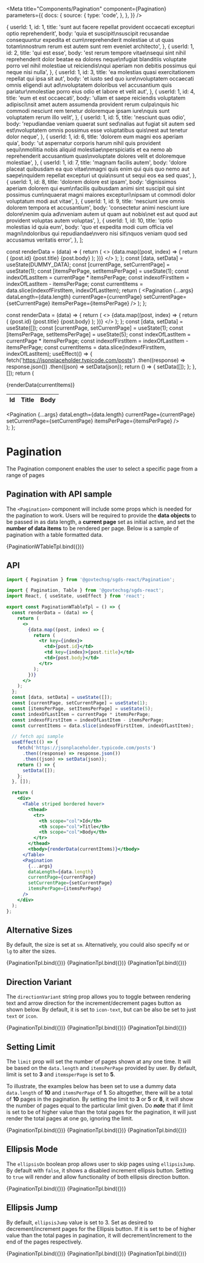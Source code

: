
<Meta
  title="Components/Pagination"
  component={Pagination}
  parameters={{
    docs: {
      source: {
        type: 'code',
      },
    },
  }}
/>

  {
    userId: 1,
    id: 1,
    title:
      'sunt aut facere repellat provident occaecati excepturi optio reprehenderit',
    body: 'quia et suscipit\nsuscipit recusandae consequuntur expedita et cum\nreprehenderit molestiae ut ut quas totam\nnostrum rerum est autem sunt rem eveniet architecto',
  },
  {
    userId: 1,
    id: 2,
    title: 'qui est esse',
    body: 'est rerum tempore vitae\nsequi sint nihil reprehenderit dolor beatae ea dolores neque\nfugiat blanditiis voluptate porro vel nihil molestiae ut reiciendis\nqui aperiam non debitis possimus qui neque nisi nulla',
  },
  {
    userId: 1,
    id: 3,
    title: 'ea molestias quasi exercitationem repellat qui ipsa sit aut',
    body: 'et iusto sed quo iure\nvoluptatem occaecati omnis eligendi aut ad\nvoluptatem doloribus vel accusantium quis pariatur\nmolestiae porro eius odio et labore et velit aut',
  },
  {
    userId: 1,
    id: 4,
    title: 'eum et est occaecati',
    body: 'ullam et saepe reiciendis voluptatem adipisci\nsit amet autem assumenda provident rerum culpa\nquis hic commodi nesciunt rem tenetur doloremque ipsam iure\nquis sunt voluptatem rerum illo velit',
  },
  {
    userId: 1,
    id: 5,
    title: 'nesciunt quas odio',
    body: 'repudiandae veniam quaerat sunt sed\nalias aut fugiat sit autem sed est\nvoluptatem omnis possimus esse voluptatibus quis\nest aut tenetur dolor neque',
  },
  {
    userId: 1,
    id: 6,
    title: 'dolorem eum magni eos aperiam quia',
    body: 'ut aspernatur corporis harum nihil quis provident sequi\nmollitia nobis aliquid molestiae\nperspiciatis et ea nemo ab reprehenderit accusantium quas\nvoluptate dolores velit et doloremque molestiae',
  },
  {
    userId: 1,
    id: 7,
    title: 'magnam facilis autem',
    body: 'dolore placeat quibusdam ea quo vitae\nmagni quis enim qui quis quo nemo aut saepe\nquidem repellat excepturi ut quia\nsunt ut sequi eos ea sed quas',
  },
  {
    userId: 1,
    id: 8,
    title: 'dolorem dolore est ipsam',
    body: 'dignissimos aperiam dolorem qui eum\nfacilis quibusdam animi sint suscipit qui sint possimus cum\nquaerat magni maiores excepturi\nipsam ut commodi dolor voluptatum modi aut vitae',
  },
  {
    userId: 1,
    id: 9,
    title: 'nesciunt iure omnis dolorem tempora et accusantium',
    body: 'consectetur animi nesciunt iure dolore\nenim quia ad\nveniam autem ut quam aut nobis\net est aut quod aut provident voluptas autem voluptas',
  },
  {
    userId: 1,
    id: 10,
    title: 'optio molestias id quia eum',
    body: 'quo et expedita modi cum officia vel magni\ndoloribus qui repudiandae\nvero nisi sit\nquos veniam quod sed accusamus veritatis error',
  },
];

  const renderData = (data) => {
    return (
      <>
        {data.map((post, index) => {
          return (
            <tr key={index}>
              <td>{post.id}</td>
              <td key={index}>{post.title}</td>
              <td>{post.body}</td>
            </tr>
          );
        })}
      </>
    );
  };
  const [data, setData] = useState(DUMMY_DATA);
  const [currentPage, setCurrentPage] = useState(1);
  const [itemsPerPage, setItemsPerPage] = useState(1);
  const indexOfLastItem = currentPage * itemsPerPage;
  const indexofFirstItem = indexOfLastItem - itemsPerPage;
  const currentItems = data.slice(indexofFirstItem, indexOfLastItem);
  return (
    <Pagination
      {...args}
      dataLength={data.length}
      currentPage={currentPage}
      setCurrentPage={setCurrentPage}
      itemsPerPage={itemsPerPage}
    />
  );
};

  const renderData = (data) => {
    return (
      <>
        {data.map((post, index) => {
          return (
            <tr key={index}>
              <td>{post.id}</td>
              <td key={index}>{post.title}</td>
              <td>{post.body}</td>
            </tr>
          );
        })}
      </>
    );
  };
  const [data, setData] = useState([]);
  const [currentPage, setCurrentPage] = useState(1);
  const [itemsPerPage, setItemsPerPage] = useState(5);
  const indexOfLastItem = currentPage * itemsPerPage;
  const indexofFirstItem = indexOfLastItem - itemsPerPage;
  const currentItems = data.slice(indexofFirstItem, indexOfLastItem);
  useEffect(() => {
    fetch('https://jsonplaceholder.typicode.com/posts')
      .then((response) => response.json())
      .then((json) => setData(json));
    return () => {
      setData([]);
    };
  }, []);
  return (
    <div>
      <Table striped bordered hover>
        <thead>
          <tr>
            <th scope="col">Id</th>
            <th scope="col">Title</th>
            <th scope="col">Body</th>
          </tr>
        </thead>
        <tbody>{renderData(currentItems)}</tbody>
      </Table>
      <Pagination
        {...args}
        dataLength={data.length}
        currentPage={currentPage}
        setCurrentPage={setCurrentPage}
        itemsPerPage={itemsPerPage}
      />
    </div>
  );
};

# Pagination

The Pagination component enables the user to select a specific page from a range of pages

## Pagination with API sample

The `<Pagination>` component will include some props which is needed for the pagination to work. Users will be required to provide the **data objects** to be passed in as data length, a **current page** set as initial active, and set the **number of data items** to be rendered per page. Below is a sample of pagination with a table formatted data.

<Canvas>
  <Story name="Standard">{PaginationWTableTpl.bind({})}</Story>
</Canvas>

## API

```jsx
import { Pagination } from '@govtechsg/sgds-react/Pagination';
```

<ArgsTable story="Standard" />

```jsx
import { Pagination, Table } from '@govtechsg/sgds-react';
import React, { useState, useEffect } from 'react';

export const PaginationWTableTpl = () => {
  const renderData = (data) => {
    return (
      <>
        {data.map((post, index) => {
          return (
            <tr key={index}>
              <td>{post.id}</td>
              <td key={index}>{post.title}</td>
              <td>{post.body}</td>
            </tr>
          );
        })}
      </>
    );
  };
  const [data, setData] = useState([]);
  const [currentPage, setCurrentPage] = useState(1);
  const [itemsPerPage, setItemsPerPage] = useState(5);
  const indexOfLastItem = currentPage * itemsPerPage;
  const indexofFirstItem = indexOfLastItem - itemsPerPage;
  const currentItems = data.slice(indexofFirstItem, indexOfLastItem);

  // fetch api sample
  useEffect(() => {
    fetch('https://jsonplaceholder.typicode.com/posts')
      .then((response) => response.json())
      .then((json) => setData(json));
    return () => {
      setData([]);
    };
  }, []);

  return (
    <div>
      <Table striped bordered hover>
        <thead>
          <tr>
            <th scope="col">Id</th>
            <th scope="col">Title</th>
            <th scope="col">Body</th>
          </tr>
        </thead>
        <tbody>{renderData(currentItems)}</tbody>
      </Table>
      <Pagination
        {...args}
        dataLength={data.length}
        currentPage={currentPage}
        setCurrentPage={setCurrentPage}
        itemsPerPage={itemsPerPage}
      />
    </div>
  );
};
```

## Alternative Sizes

By default, the size is set at `sm`. Alternatively, you could also specify `md` or ` lg` to alter the sizes.

<Canvas>
  <Story name="Size-sm">{PaginationTpl.bind({})}</Story>
  <Story name="Size-md" args={{ size: 'md' }}>
    {PaginationTpl.bind({})}
  </Story>
  <Story name="Size-lg" args={{ size: 'lg' }}>
    {PaginationTpl.bind({})}
  </Story>
</Canvas>

## Direction Variant

The `directionVariant` string prop allows you to toggle between rendering text and arrow direction for the increment/decrement pages button as shown below. By default, it is set to `icon-text`, but can be also be set to just `text` or `icon`.

<Canvas>
  <Story name="Direction Variant icon-text">{PaginationTpl.bind({})}</Story>
  <Story name="Direction Variant text" args={{ directionVariant: 'text' }}>
    {PaginationTpl.bind({})}
  </Story>
  <Story name="Direction Variant icon" args={{ directionVariant: 'icon' }}>
    {PaginationTpl.bind({})}
  </Story>
</Canvas>

## Setting Limit

The `limit` prop will set the number of pages shown at any one time. It will be based on the `data.length` and `itemsPerPage` provided by user.
By default, limit is set to **3** and `itemsperPage` is set to **5**.

To illustrate, the examples below has been set to use a dummy data `data.length` of **10** and `itemsPerPage` of **1**. So altogether, there will be a total of **10** pages in the pagination.
By setting the limit to **3** or **5** or **8**, it will show the number of pages equal to the particular limit given. Do **_note_** that if limit is set to be of higher value than the total pages for the pagination, it will just render the total pages at one go, ignoring the limit.

<Canvas>
  <Story name="Limit 3">{PaginationTpl.bind({})}</Story>
  <Story name="Limit 5" args={{ limit: 5 }}>
    {PaginationTpl.bind({})}
  </Story>
  <Story name="Limit 8" args={{ limit: 8 }}>
    {PaginationTpl.bind({})}
  </Story>
</Canvas>

## Ellipsis Mode

The `ellipsisOn` boolean prop allows user to skip pages using `ellipsisJump`. By default with `false`, it shows a disabled increment ellipsis button. Setting to `true` will render and allow functionality of both ellipsis direction button.

<Canvas>
  <Story name="Ellipsis Off">{PaginationTpl.bind({})}</Story>
  <Story name="Ellipsis On" args={{ ellipsisOn: true }}>
    {PaginationTpl.bind({})}
  </Story>
</Canvas>

## Ellipsis Jump

By default, `ellipsisJump` value is set to 3. Set as desired to decrement/increment pages for the Ellipsis button. If it is set to be of higher value than the total pages in pagination,
it will decrement/increment to the end of the pages respectively.

<Canvas>
  <Story name="Ellipsis Jump - 3" args={{ ellipsisOn: true, ellipsisJump: 3 }}>
    {PaginationTpl.bind({})}
  </Story>
  <Story name="Ellipsis Jump - 5" args={{ ellipsisOn: true, ellipsisJump: 5 }}>
    {PaginationTpl.bind({})}
  </Story>
  <Story name="Ellipsis Jump - 8" args={{ ellipsisOn: true, ellipsisJump: 8 }}>
    {PaginationTpl.bind({})}
  </Story>
</Canvas>
